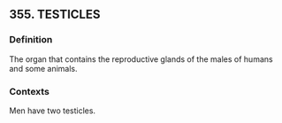 ## 355. TESTICLES
### Definition
The organ that contains the reproductive glands of the males of humans and some animals.

### Contexts
Men have two testicles.

